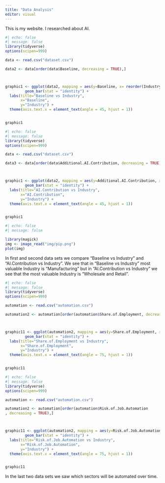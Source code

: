 ```yaml
---
title: "Data Analysis"
editor: visual
---
```



This is my website. I researched about AI.


```r
#| echo: false
#| message: false
library(tidyverse)
options(scipen=999)

data <- read.csv("dataset.csv")

data2 <- data[order(data$Baseline, decreasing = TRUE),]



graphic1 <- ggplot(data2, mapping = aes(y=Baseline, x= reorder(Industry, -Baseline), fill = Industry)) +
         geom_bar(stat = "identity") +
  labs(title="Baseline vs Industry",
       x="Baseline",
       y="Industry") +
  theme(axis.text.x = element_text(angle = 45, hjust = 1))


graphic1

```



```r
#| echo: false
#| message: false
library(tidyverse)
options(scipen=999)

data <- read.csv("dataset.csv")

data3 <- data[order(data$Additional.AI.Contribution, decreasing = TRUE),]



graphic1 <- ggplot(data2, mapping = aes(y=Additional.AI.Contribution, x= reorder(Industry, -Additional.AI.Contribution), fill = Industry)) +
         geom_bar(stat = "identity") +
  labs(title="AI.Contribution vs Industry",
       x="AI.Contribution",
       y="Industry") +
  theme(axis.text.x = element_text(angle = 45, hjust = 1))


graphic1

```

```r
#| echo: false
#| message: false

library(magick)
img <- image_read("img/pip.png")
plot(img)
```

In first and second data sets we compare "Baseline vs Industry" and "AI.Contribution vs Industry". We see that in "Baseline vs Industry" most valuable Industry is "Manufacturing" but in "AI.Contribution vs Industry" we see that the most valuable Industry is "Wholesale and Retail".



```r
#| echo: false
#| message: false
library(tidyverse)
options(scipen=999)

automation <- read.csv("automation.csv")

automation2 <- automation[order(automation$Share.of.Employment, decreasing = TRUE),]



graphic11 <- ggplot(automation2, mapping = aes(y=Share.of.Employment, x= reorder(Industry, -`Share.of.Employment`), fill = Industry)) +
         geom_bar(stat = "identity") +
  labs(title="Share.of.Employment vs Industry",
       x="Share.of.Employment",
       y="Industry") +
  theme(axis.text.x = element_text(angle = 75, hjust = 1))


graphic11

```





```r
#| echo: false
#| message: false
library(tidyverse)
options(scipen=999)

automation <- read.csv("automation.csv")

automation2 <- automation[order(automation$Risk.of.Job.Automation
, decreasing = TRUE),]



graphic11 <- ggplot(automation2, mapping = aes(y=Risk.of.Job.Automation, x= reorder(Industry, -`Risk.of.Job.Automation`), fill = Industry)) +
         geom_bar(stat = "identity") +
  labs(title="Risk.of.Job.Automation vs Industry",
       x="Risk.of.Job.Automation",
       y="Industry") +
  theme(axis.text.x = element_text(angle = 75, hjust = 1))


graphic11

```



In the last two data sets we saw which sectors will be automated over time.




